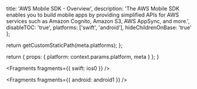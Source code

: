 
  title: 'AWS Mobile SDK - Overview',
  description:
    'The AWS Mobile SDK enables you to build mobile apps by providing simplified APIs for AWS services such as Amazon Cognito, Amazon S3, AWS AppSync, and more.',
  disableTOC: 'true',
  platforms: ['swift', 'android'],
  hideChildrenOnBase: 'true'
};

  return getCustomStaticPath(meta.platforms);
};

  return {
    props: {
      platform: context.params.platform,
      meta
    }
  };
}



<Fragments fragments={{ swift: ios0 }} />


<Fragments fragments={{ android: android1 }} />
